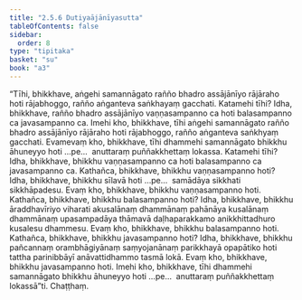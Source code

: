 ```yaml
---
title: "2.5.6 Dutiyaājānīyasutta"
tableOfContents: false
sidebar:
  order: 8
type: "tipitaka"
basket: "su"
book: "a3"
---
```



<DynamicBreadcrumb />

<Division number="98" book="a3" bookNo="15" page="247">

<Paragraph number="818" book="a3">
“Tīhi, bhikkhave, aṅgehi samannāgato rañño bhadro assājānīyo rājāraho hoti rājabhoggo, rañño aṅganteva saṅkhayaṃ gacchati. Katamehi tīhi? Idha, bhikkhave, rañño bhadro assājānīyo vaṇṇasampanno ca hoti balasampanno ca javasampanno ca. Imehi kho, bhikkhave, tīhi aṅgehi samannāgato rañño bhadro assājānīyo rājāraho hoti rājabhoggo, rañño aṅganteva saṅkhyaṃ gacchati. Evamevaṃ kho, bhikkhave, tīhi dhammehi samannāgato bhikkhu āhuneyyo hoti …pe…  anuttaraṃ puññakkhettaṃ lokassa. Katamehi tīhi? Idha, bhikkhave, bhikkhu vaṇṇasampanno ca hoti balasampanno ca javasampanno ca.
</Paragraph>

<Paragraph number="819" book="a3">
Kathañca, bhikkhave, bhikkhu vaṇṇasampanno hoti? Idha, bhikkhave, bhikkhu sīlavā hoti …pe…  samādāya sikkhati sikkhāpadesu. Evaṃ kho, bhikkhave, bhikkhu vaṇṇasampanno hoti.
</Paragraph>

<Paragraph number="820" book="a3">
Kathañca, bhikkhave, bhikkhu balasampanno hoti? Idha, bhikkhave, bhikkhu āraddhavīriyo viharati akusalānaṃ dhammānaṃ pahānāya kusalānaṃ dhammānaṃ upasampadāya thāmavā daḷhaparakkamo anikkhittadhuro kusalesu dhammesu. Evaṃ kho, bhikkhave, bhikkhu balasampanno hoti.
</Paragraph>

<Paragraph number="821" book="a3">
Kathañca, bhikkhave, bhikkhu javasampanno hoti? Idha, bhikkhave, bhikkhu pañcannaṃ orambhāgiyānaṃ saṃyojanānaṃ parikkhayā opapātiko hoti tattha parinibbāyī anāvattidhammo tasmā lokā. Evaṃ kho, bhikkhave, bhikkhu javasampanno hoti. Imehi kho, bhikkhave, tīhi dhammehi samannāgato bhikkhu āhuneyyo hoti …pe…  anuttaraṃ puññakkhettaṃ lokassā”ti.

</Paragraph>
</Division>

<Paragraph number="822" type="center" book="a3">
Chaṭṭhaṃ.
</Paragraph>